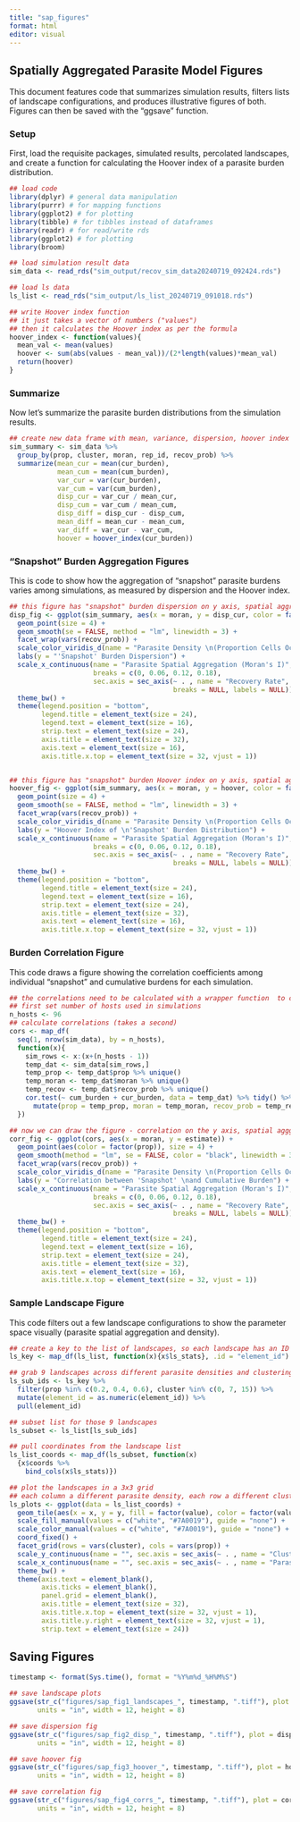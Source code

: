 ```yaml
---
title: "sap_figures"
format: html
editor: visual
---
```


## Spatially Aggregated Parasite Model Figures

This document features code that summarizes simulation results, filters lists of landscape configurations, and produces illustrative figures of both. Figures can then be saved with the "ggsave" function.

### Setup

First, load the requisite packages, simulated results, percolated landscapes, and create a function for calculating the Hoover index of a parasite burden distribution.

```r
## load code
library(dplyr) # general data manipulation
library(purrr) # for mapping functions
library(ggplot2) # for plotting
library(tibble) # for tibbles instead of dataframes
library(readr) # for read/write rds
library(ggplot2) # for plotting
library(broom)

## load simulation result data
sim_data <- read_rds("sim_output/recov_sim_data20240719_092424.rds")

## load ls data
ls_list <- read_rds("sim_output/ls_list_20240719_091018.rds")

## write Hoover index function
## it just takes a vector of numbers ("values")
## then it calculates the Hoover index as per the formula
hoover_index <- function(values){
  mean_val <- mean(values) 
  hoover <- sum(abs(values - mean_val))/(2*length(values)*mean_val)
  return(hoover)
}
```

### Summarize

Now let's summarize the parasite burden distributions from the simulation results.

```r

## create new data frame with mean, variance, dispersion, hoover index of burdens
sim_summary <- sim_data %>%
  group_by(prop, cluster, moran, rep_id, recov_prob) %>%
  summarize(mean_cur = mean(cur_burden),
            mean_cum = mean(cum_burden),
            var_cur = var(cur_burden),
            var_cum = var(cum_burden),
            disp_cur = var_cur / mean_cur,
            disp_cum = var_cum / mean_cum,
            disp_diff = disp_cur - disp_cum,
            mean_diff = mean_cur - mean_cum,
            var_diff = var_cur - var_cum,
            hoover = hoover_index(cur_burden))
```

### "Snapshot" Burden Aggregation Figures

This is code to show how the aggregation of "snapshot" parasite burdens varies among simulations, as measured by dispersion and the Hoover index.

```r

## this figure has "snapshot" burden dispersion on y axis, spatial aggregation on x axis, parasite density as color, and recovery rate as panels
disp_fig <- ggplot(sim_summary, aes(x = moran, y = disp_cur, color = factor(prop))) +
  geom_point(size = 4) +
  geom_smooth(se = FALSE, method = "lm", linewidth = 3) +
  facet_wrap(vars(recov_prob)) +
  scale_color_viridis_d(name = "Parasite Density \n(Proportion Cells Occupied)") +
  labs(y = "'Snapshot' Burden Dispersion") +
  scale_x_continuous(name = "Parasite Spatial Aggregation (Moran's I)",
                     breaks = c(0, 0.06, 0.12, 0.18),
                     sec.axis = sec_axis(~ . , name = "Recovery Rate", 
                                         breaks = NULL, labels = NULL)) +
  theme_bw() +
  theme(legend.position = "bottom",
        legend.title = element_text(size = 24),
        legend.text = element_text(size = 16),
        strip.text = element_text(size = 24),
        axis.title = element_text(size = 32),
        axis.text = element_text(size = 16),
        axis.title.x.top = element_text(size = 32, vjust = 1))


## this figure has "snapshot" burden Hoover index on y axis, spatial aggregation on x axis, parasite density as color, and recovery rate as panels
hoover_fig <- ggplot(sim_summary, aes(x = moran, y = hoover, color = factor(prop))) +
  geom_point(size = 4) +
  geom_smooth(se = FALSE, method = "lm", linewidth = 3) +
  facet_wrap(vars(recov_prob)) +
  scale_color_viridis_d(name = "Parasite Density \n(Proportion Cells Occupied)") +
  labs(y = "Hoover Index of \n'Snapshot' Burden Distribution") +
  scale_x_continuous(name = "Parasite Spatial Aggregation (Moran's I)",
                     breaks = c(0, 0.06, 0.12, 0.18),
                     sec.axis = sec_axis(~ . , name = "Recovery Rate", 
                                         breaks = NULL, labels = NULL)) +
  theme_bw() +
  theme(legend.position = "bottom",
        legend.title = element_text(size = 24),
        legend.text = element_text(size = 16),
        strip.text = element_text(size = 24),
        axis.title = element_text(size = 32),
        axis.text = element_text(size = 16),
        axis.title.x.top = element_text(size = 32, vjust = 1))
```

### Burden Correlation Figure

This code draws a figure showing the correlation coefficients among individual "snapshot" and cumulative burdens for each simulation.

```r

## the correlations need to be calculated with a wrapper function  to cor.test that moves through the simulation results and keeps track of the parameters for each simulation 
## first set number of hosts used in simulations
n_hosts <- 96
## calculate correlations (takes a second)
cors <- map_df(
  seq(1, nrow(sim_data), by = n_hosts),
  function(x){
    sim_rows <- x:(x+(n_hosts - 1))
    temp_dat <- sim_data[sim_rows,]
    temp_prop <- temp_dat$prop %>% unique()
    temp_moran <- temp_dat$moran %>% unique()
    temp_recov <- temp_dat$recov_prob %>% unique()
    cor.test(~ cum_burden + cur_burden, data = temp_dat) %>% tidy() %>%
      mutate(prop = temp_prop, moran = temp_moran, recov_prob = temp_recov)
  }) 

## now we can draw the figure - correlation on the y axis, spatial agggregation on x axis, density as color, recovery as panels
corr_fig <- ggplot(cors, aes(x = moran, y = estimate)) +
  geom_point(aes(color = factor(prop)), size = 4) +
  geom_smooth(method = "lm", se = FALSE, color = "black", linewidth = 3) +
  facet_wrap(vars(recov_prob)) +
  scale_color_viridis_d(name = "Parasite Density \n(Proportion Cells Occupied)") +
  labs(y = "Correlation between 'Snapshot' \nand Cumulative Burden") +
  scale_x_continuous(name = "Parasite Spatial Aggregation (Moran's I)",
                     breaks = c(0, 0.06, 0.12, 0.18),
                     sec.axis = sec_axis(~ . , name = "Recovery Rate", 
                                         breaks = NULL, labels = NULL)) +
  theme_bw() +
  theme(legend.position = "bottom",
        legend.title = element_text(size = 24),
        legend.text = element_text(size = 16),
        strip.text = element_text(size = 24),
        axis.title = element_text(size = 32),
        axis.text = element_text(size = 16),
        axis.title.x.top = element_text(size = 32, vjust = 1))
```

### Sample Landscape Figure

This code filters out a few landscape configurations to show the parameter space visually (parasite spatial aggregation and density).

```r
## create a key to the list of landscapes, so each landscape has an ID
ls_key <- map_df(ls_list, function(x){x$ls_stats}, .id = "element_id")

## grab 9 landscapes across different parasite densities and clustering factors
ls_sub_ids <- ls_key %>%
  filter(prop %in% c(0.2, 0.4, 0.6), cluster %in% c(0, 7, 15)) %>%
  mutate(element_id = as.numeric(element_id)) %>%
  pull(element_id)

## subset list for those 9 landscapes
ls_subset <- ls_list[ls_sub_ids]

## pull coordinates from the landscape list
ls_list_coords <- map_df(ls_subset, function(x)
  {x$coords %>% 
    bind_cols(x$ls_stats)})

## plot the landscapes in a 3x3 grid
## each column a different parasite density, each row a different clustering factor
ls_plots <- ggplot(data = ls_list_coords) +
  geom_tile(aes(x = x, y = y, fill = factor(value), color = factor(value))) +
  scale_fill_manual(values = c("white", "#7A0019"), guide = "none") +
  scale_color_manual(values = c("white", "#7A0019"), guide = "none") +
  coord_fixed() +
  facet_grid(rows = vars(cluster), cols = vars(prop)) +
  scale_y_continuous(name = "", sec.axis = sec_axis(~ . , name = "Clustering Factor", breaks = NULL, labels = NULL)) +
  scale_x_continuous(name = "", sec.axis = sec_axis(~ . , name = "Parasite Density", breaks = NULL, labels = NULL)) +
  theme_bw() +
  theme(axis.text = element_blank(),
        axis.ticks = element_blank(),
        panel.grid = element_blank(),
        axis.title = element_text(size = 32),
        axis.title.x.top = element_text(size = 32, vjust = 1),
        axis.title.y.right = element_text(size = 32, vjust = 1),
        strip.text = element_text(size = 24))
```

## Saving Figures

```r
timestamp <- format(Sys.time(), format = "%Y%m%d_%H%M%S")

## save landscape plots
ggsave(str_c("figures/sap_fig1_landscapes_", timestamp, ".tiff"), plot = ls_plots,
       units = "in", width = 12, height = 8)

## save dispersion fig
ggsave(str_c("figures/sap_fig2_disp_", timestamp, ".tiff"), plot = disp_fig,
       units = "in", width = 12, height = 8)

## save hoover fig
ggsave(str_c("figures/sap_fig3_hoover_", timestamp, ".tiff"), plot = hoover_fig,
       units = "in", width = 12, height = 8)

## save correlation fig
ggsave(str_c("figures/sap_fig4_corrs_", timestamp, ".tiff"), plot = corr_fig,
       units = "in", width = 12, height = 8)
```
